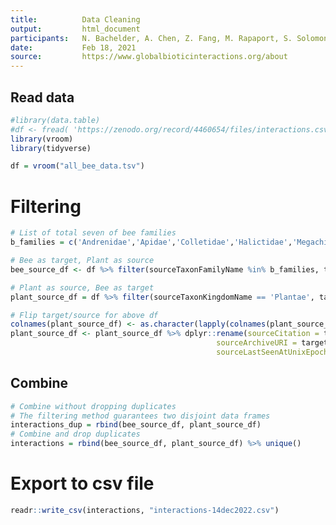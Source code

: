 ```yaml
---
title:          Data Cleaning
output:         html_document
participants:   N. Bachelder, A. Chen, Z. Fang, M. Rapaport, S. Solomon
date:           Feb 18, 2021
source:         https://www.globalbioticinteractions.org/about
---
```



## Read data
```r
#library(data.table)
#df <- fread( 'https://zenodo.org/record/4460654/files/interactions.csv.gz')
library(vroom)
library(tidyverse)

df = vroom("all_bee_data.tsv") 

```


# Filtering
```r
# List of total seven of bee families
b_families = c('Andrenidae','Apidae','Colletidae','Halictidae','Megachilidae','Melittidae','Stenotritidae')

# Bee as target, Plant as source
bee_source_df <- df %>% filter(sourceTaxonFamilyName %in% b_families, targetTaxonKingdomName == 'Plantae')

# Plant as source, Bee as target
plant_source_df = df %>% filter(sourceTaxonKingdomName == 'Plantae', targetTaxonFamilyName %in% b_families) 

# Flip target/source for above df
colnames(plant_source_df) <- as.character(lapply(colnames(plant_source_df), textclean::swap, pattern1 = 'source', pattern2 = 'target'))
plant_source_df <- plant_source_df %>% dplyr::rename(sourceCitation = targetCitation, sourceNamespace = targetNamespace, 
                                              sourceArchiveURI = targetArchiveURI, sourceDOI = targetDOI,
                                              sourceLastSeenAtUnixEpoch = targetLastSeenAtUnixEpoch)
```




## Combine
```r
# Combine without dropping duplicates
# The filtering method guarantees two disjoint data frames
interactions_dup = rbind(bee_source_df, plant_source_df) 
# Combine and drop duplicates
interactions = rbind(bee_source_df, plant_source_df) %>% unique()
```


# Export to csv file
```r
readr::write_csv(interactions, "interactions-14dec2022.csv")
```


